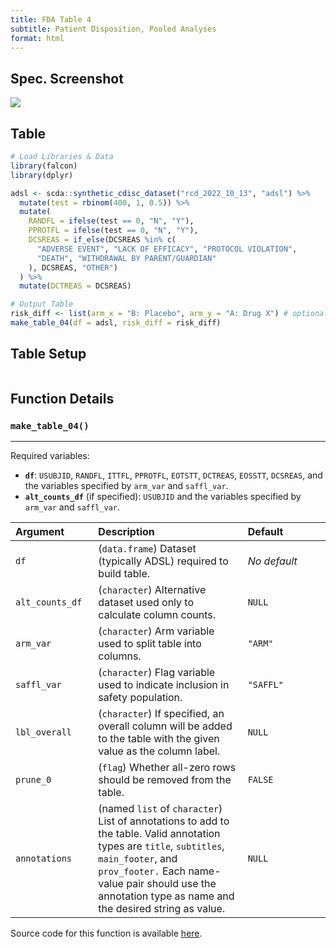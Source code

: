 ```yaml
---
title: FDA Table 4
subtitle: Patient Disposition, Pooled Analyses
format: html
---
```


::: panel-tabset
## Spec. Screenshot

![](../assets/images/screenshots/table_04.png){fig-align="center"}

## Table

```r
# Load Libraries & Data
library(falcon)
library(dplyr)

adsl <- scda::synthetic_cdisc_dataset("rcd_2022_10_13", "adsl") %>%
  mutate(test = rbinom(400, 1, 0.5)) %>%
  mutate(
    RANDFL = ifelse(test == 0, "N", "Y"),
    PPROTFL = ifelse(test == 0, "N", "Y"),
    DCSREAS = if_else(DCSREAS %in% c(
      "ADVERSE EVENT", "LACK OF EFFICACY", "PROTOCOL VIOLATION",
      "DEATH", "WITHDRAWAL BY PARENT/GUARDIAN"
    ), DCSREAS, "OTHER")
  ) %>%
  mutate(DCTREAS = DCSREAS)

# Output Table
risk_diff <- list(arm_x = "B: Placebo", arm_y = "A: Drug X") # optional
make_table_04(df = adsl, risk_diff = risk_diff)
```

## Table Setup

```r
```

## Function Details

### `make_table_04()`

------------------------------------------------------------------------

Required variables:

-   **`df`**: `USUBJID`, `RANDFL`, `ITTFL`, `PPROTFL`, `EOTSTT`, `DCTREAS`, `EOSSTT`, `DCSREAS`, and the variables specified by `arm_var` and `saffl_var`.
-   **`alt_counts_df`** (if specified): `USUBJID` and the variables specified by `arm_var` and `saffl_var`.

| Argument        | Description                                                                                                                                                                                                                                            | Default      |
|:------------------|:---------------------------------|:------------------|
| `df`            | (`data.frame`) Dataset (typically ADSL) required to build table.                                                                                                                                                                                       | *No default* |
| `alt_counts_df` | (`character`) Alternative dataset used only to calculate column counts.                                                                                                                                                                                | `NULL`       |
| `arm_var`       | (`character`) Arm variable used to split table into columns.                                                                                                                                                                                           | `"ARM"`      |
| `saffl_var`     | (`character`) Flag variable used to indicate inclusion in safety population.                                                                                                                                                                           | `"SAFFL"`    |
| `lbl_overall`   | (`character`) If specified, an overall column will be added to the table with the given value as the column label.                                                                                                                                     | `NULL`       |
| `prune_0`       | (`flag`) Whether all-zero rows should be removed from the table.                                                                                                                                                                                       | `FALSE`      |
| `annotations`   | (named `list` of `character`) List of annotations to add to the table. Valid annotation types are `title`, `subtitles`, `main_footer`, and `prov_footer.` Each name-value pair should use the annotation type as name and the desired string as value. | `NULL`       |

Source code for this function is available [here](https://github.com/pharmaverse/falcon/blob/main/R/fda-table_04.R).
:::
